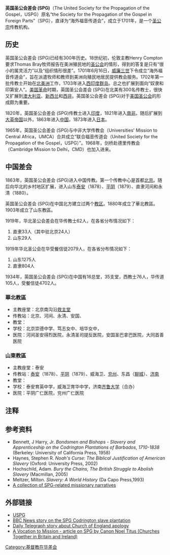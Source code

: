 '''英国圣公会差会 (SPG)'''（The United Society for the Propagation of the Gospel，USPG）原名“the Society for the Propagation of the Gospel in Foreign Parts”（SPG），直译为“海外福音传道会”，成立于1701年，是一个[[圣公宗|圣公宗]]传教机构。

==历史==
英国圣公会差会 (SPG)已经有300年历史。18世纪初，伦敦主教Henry Compton要求Thomas Bray牧师报告在美洲殖民地的[[圣公会|圣公会]]的情形，得到的答复是只有“很小的属灵活力”以及“组织情形很差”。1701年6月16日，[[威廉三世_(英格兰)|威廉三世]]下令成立“海外福音传道会”，旨在派遣牧师和教师到美洲向殖民地居民提供教会服务。1702年第一批传教士开始在[[北美洲|北美洲]]工作，1703年进入[[西印度群岛|西印度群岛]]。总之也扩展到面向“奴隶和印第安人”。[[美国革命|美国革命]]时期，英国圣公会差会 (SPG)在北美有300名传教士，很快又扩展到[[澳大利亚|澳大利亚]]、[[新西兰|新西兰]]和[[西非|西非]]。英国圣公会差会 (SPG)对于[[美国圣公会|美国圣公会]]的形成颇为重要。

1820年，英国圣公会差会 (SPG)传教士进入[[印度|印度]]，1821年进入[[南非|南非]]。随后扩展到[[大英帝国|大英帝国]]以外，1863年进入[[中国|中国]]，1873年进入[[日本|日本]]。

1965年，英国圣公会差会 (SPG)与中非大学传教会（Universities' Mission to Central Africa，UMCA）合并成立“联合福音传道会（United Society for the Propagation of the Gospel，USPG）”。1968年，剑桥赴德里传教会（Cambridge Mission to Delhi，CMD）也加入进来。

== 中国差会 ==
1863年，英国圣公会差会 (SPG)进入中国传教。第一个传教中心是首都[[北京|北京]]。随后向华北的乡村地区扩展，进入山东[[泰安|泰安]]（1878）、[[平阴|平阴]]（1879）、直隶河间和永清（1880）。

英国圣公会差会 (SPG)在中国北方建立过两个[[教区|教区]]。1880年成立了華北教區。1903年成立了山东教區。

1919年，华北圣公会差会在华传教士62人，在各省分布情况如下：
#直隶33人（其中驻北京24人）
#山东29人

1919年华北圣公会在华受餐信徒2079人，在各省分布情况如下：
#山东1275人
#直隶804人

1934年，英国圣公会差会 (SPG)在中国有16总堂，35支堂，西教士76人，华传道105人，受餐信徒4702人。

===華北教區===
*主教座堂：北京南沟沿[[中华圣公会救主堂|救主堂]]
*传教站：北京、河间、永清、安国、  
*教堂：   
*学校：北京崇德中学、笃志女中、培华女中， 
*医院：河间圣安得烈医院，永清圣司提反医院，安国圣巴拿巴医院，大同首善医院   

===山東教區=== 
*主教座堂：泰安
*传教站：[[泰安|泰安]]（1878）、[[平阴|平阴]]（1879）、威海卫、[[兖州|兖州]]、东昌（[[聊城|聊城]]）、[[济南|济南]] 
*教堂： 
*学校：泰安育英中学，威海卫育华中学，济南[[齐鲁大学|齐鲁大学]]（合办） 
*医院：平阴广仁医院，兖州广仁医院

== 注释 ==
<references />

==参考资料==
*Bennett, J Harry, Jr. ''Bondsmen and Bishops - Slavery and Apprenticeship on the Codrington Plantations of Barbados, 1710-1838'' (Berkeley: University of California Press, 1958)
*Haynes, Stephen R. ''Noah's Curse: The Biblical Justification of American Slavery'' (Oxford: University Press, 2002)
*Hochschild, Adam. ''Bury the Chains, The British Struggle to Abolish Slavery'' (Macmillan, 2005)
*Meltzer, Milton.  ''Slavery: A World History'' (Da Capo Press,1993)
*[http://anglicanhistory.org/england/spg/ A collection of SPG-related missionary narratives] {{Wayback|url=http://anglicanhistory.org/england/spg/ |date=20070926235505 }}

==外部链接==
*[http://www.uspg.org.uk USPG]
*[http://news.bbc.co.uk/1/hi/uk/4694896.stm BBC News story on the SPG Codrington slave plantation]
*[http://www.telegraph.co.uk/news/main.jhtml?xml=/news/2006/02/09/nsynod09.xml&sSheet=/news/2006/02/09/ixnewstop.html Daily Telegraph story about Church of England apology]
*[https://web.archive.org/web/20061011190253/http://www.ctbi.org.uk/index.php?op=modload&name=knowledge&file=kbasepage&LinkID=143 A Vocation to Mission -  article on SPG by Canon Noel Titus (Churches Together in Britain and Ireland)]

[[Category:基督教在华差会|Category:基督教在华差会]]